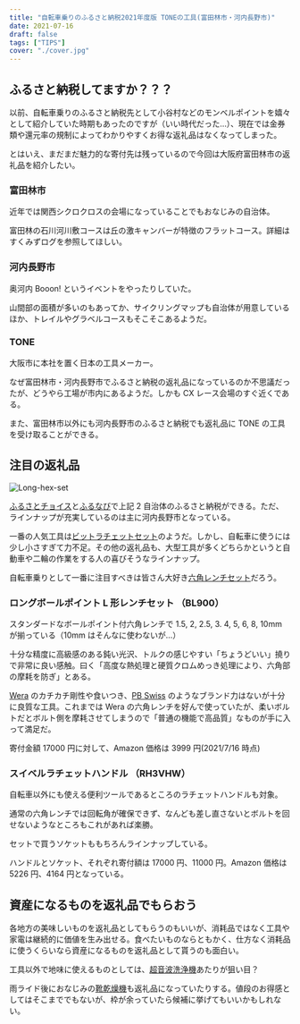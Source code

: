 ```yaml
---
title: "自転車乗りのふるさと納税2021年度版 TONEの工具(富田林市・河内長野市)"
date: 2021-07-16
draft: false
tags: ["TIPS"]
cover: "./cover.jpg"
---
```


## ふるさと納税してますか？？？

以前、自転車乗りのふるさと納税先として小谷村などのモンベルポイントを嬉々として紹介していた時期もあったのですが（いい時代だった…）、現在では金券類や還元率の規制によってわかりやすくお得な返礼品はなくなってしまった。

とはいえ、まだまだ魅力的な寄付先は残っているので今回は大阪府富田林市の返礼品を紹介したい。

### 富田林市

近年では関西シクロクロスの会場になっていることでもおなじみの自治体。

富田林の石川河川敷コースは丘の激キャンバーが特徴のフラットコース。詳細はすくみずログを参照してほしい。

<LinkCard url="https://skmzlog.com/11-1-201kns02/" />

### 河内長野市

奥河内 Booon! というイベントをやったりしていた。

山間部の面積が多いのもあってか、サイクリングマップも自治体が用意しているほか、トレイルやグラベルコースもそこそこあるようだ。

<LinkCard url="https://www.city.kawachinagano.lg.jp/soshiki/16/25969.html" />

### TONE

<LinkCard url="https://www.tonetool.co.jp/" />

大阪市に本社を置く日本の工具メーカー。

なぜ富田林市・河内長野市でふるさと納税の返礼品になっているのか不思議だったが、どうやら工場が市内にあるようだ。しかも CX レース会場のすぐ近くである。

<LinkCard url="https://goo.gl/maps/WT4hUMnDjUcJ8u3P6" />

また、富田林市以外にも河内長野市のふるさと納税でも返礼品に TONE の工具を受け取ることができる。

## 注目の返礼品

![Long-hex-set](./cover.jpg)

[ふるさとチョイス](https://www.furusato-tax.jp/)と[ふるなび](https://furunavi.jp/)で上記 2 自治体のふるさと納税ができる。ただ、ラインナップが充実しているのは主に河内長野市となっている。

一番の人気工具は[ビットラチェットセット](https://furunavi.jp/product_detail.aspx?pid=118515)のようだ。しかし、自転車に使うには少し小さすぎて力不足。その他の返礼品も、大型工具が多くどちらかというと自動車や二輪の作業をする人の喜びそうなラインナップ。

自転車乗りとして一番に注目すべきは皆さん大好き[六角レンチセット](https://furunavi.jp/product_detail.aspx?pid=118651)だろう。

### ロングボールポイント L 形レンチセット （BL900）

<LinkCard url="https://furunavi.jp/product_detail.aspx?pid=118651" />

スタンダードなボールポイント付六角レンチで 1.5, 2, 2.5, 3. 4, 5, 6, 8, 10mm が揃っている（10mm はそんなに使わないが…）

十分な精度に高級感のある鈍い光沢、トルクの感じやすい「ちょうどいい」撓りで非常に良い感触。曰く「高度な熱処理と硬質クロムめっき処理により、六角部の摩耗を防ぎ」とある。

[Wera](https://amzn.to/3B81HCd) のカチカチ剛性や食いつき、[PB Swiss](https://amzn.to/3xMh4y7) のようなブランド力はないが十分に良質な工具。これまでは Wera の六角レンチを好んで使っていたが、柔いボルトだとボルト側を摩耗させてしまうので「普通の機能で高品質」なものが手に入って満足だ。

寄付金額 17000 円に対して、Amazon 価格は 3999 円(2021/7/16 時点)

<Amzn asin="B005OHK84C" />

### スイベルラチェットハンドル （RH3VHW）

<LinkCard url="https://furunavi.jp/product_detail.aspx?pid=118648" />

自転車以外にも使える便利ツールであるところのラチェットハンドルも対象。

通常の六角レンチでは回転角が確保できず、なんども差し直さないとボルトを回せないようなところもこれがあれば楽勝。

セットで買うソケットももちろんラインナップしている。

<LinkCard url="https://www.furusato-tax.jp/product/detail/27214/4787525" />

ハンドルとソケット、それぞれ寄付額は 17000 円、11000 円。Amazon 価格は 5226 円、4164 円となっている。

<Amzn asin="B00EY6ALL4" />

<Amzn asin="B001L7RHV6" />

## 資産になるものを返礼品でもらおう

各地方の美味しいものを返礼品としてもらうのもいいが、消耗品ではなく工具や家電は継続的に価値を生み出せる。食べたいものならともかく、仕方なく消耗品に使うくらいなら資産になるものを返礼品として貰うのも面白い。

工具以外で地味に使えるものとしては、[超音波洗浄機](https://furunavi.jp/product_detail.aspx?pid=81315)あたりが狙い目？

雨ライド後におなじみの[靴乾燥機](https://furunavi.jp/product_detail.aspx?pid=69010)も返礼品になっていたりする。値段のお得感としてはそこまででもないが、枠が余っていたら候補に挙げてもいいかもしれない。

<Amzn asin="B00XMXIS4W" />
